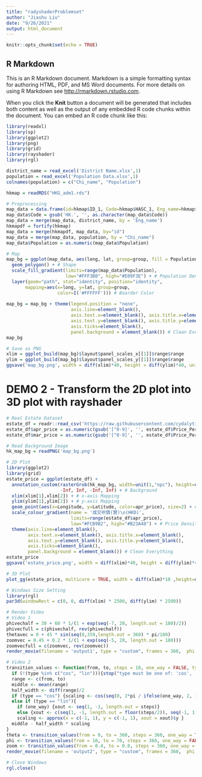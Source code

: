 ```yaml
---
title: "radyshaderProblemset"
author: "Jiashu Liu"
date: "9/26/2021"
output: html_document
---
```


```r
knitr::opts_chunk$set(echo = TRUE)
```

## R Markdown

This is an R Markdown document. Markdown is a simple formatting syntax for authoring HTML, PDF, and MS Word documents. For more details on using R Markdown see <http://rmarkdown.rstudio.com>.

When you click the **Knit** button a document will be generated that includes both content as well as the output of any embedded R code chunks within the document. You can embed an R code chunk like this:

```r
library(readxl)
library(sp)
library(ggplot2)
library(png)
library(grid)
library(rayshader)
library(rgl)
```


```r
district_name = read_excel('District Name.xlsx',1)
population = read_excel('Population Data.xlsx',1)
colnames(population) = c("Chi_name", "Population")

hkmap = readRDS("HKG_adm1.rds")
```

```r
# Preprocessing
map_data = data.frame(id=hkmap$ID_1, Code=hkmap$HASC_1, Eng_name=hkmap$NAME_1)
map_data$Code = gsub('HK.', '', as.character(map_data$Code))
map_data = merge(map_data, district_name, by = 'Eng_name')
hkmapdf = fortify(hkmap)
map_data = merge(hkmapdf, map_data, by="id")
map_data = merge(map_data, population, by = "Chi_name")
map_data$Population = as.numeric(map_data$Population)
```
```r
# Map
map_bg = ggplot(map_data, aes(long, lat, group=group, fill = Population)) +
  geom_polygon() + # Shape
  scale_fill_gradient(limits=range(map_data$Population), 
                      low="#FFF3B0", high="#E09F3E") + # Population Density Color
  layer(geom="path", stat="identity", position="identity", 
       mapping=aes(x=long, y=lat, group=group, 
                   color=I('#FFFFFF'))) # Boarder Color
  
map_bg = map_bg + theme(legend.position = "none", 
                        axis.line=element_blank(), 
                        axis.text.x=element_blank(), axis.title.x=element_blank(),
                        axis.text.y=element_blank(), axis.title.y=element_blank(),
                        axis.ticks=element_blank(), 
                        panel.background = element_blank()) # Clean Everything
map_bg
```

```r
# Save as PNG
xlim = ggplot_build(map_bg)$layout$panel_scales_x[[1]]$range$range
ylim = ggplot_build(map_bg)$layout$panel_scales_y[[1]]$range$range
ggsave('map_bg.png', width = diff(xlim)*40, height = diff(ylim)*40, units = "cm")
```

# DEMO 2 - Transform the 2D plot into 3D plot with rayshader

```r
# Real Estate Dataset
estate_df = readr::read_csv('https://raw.githubusercontent.com/cydalytics/HK_Properties_Price_Distribution/master/real_estate_master_df.csv')
estate_df$apr_price = as.numeric(gsub('[^0-9]', '', estate_df$Price_Per_SqFeet_Apr2020))
estate_df$mar_price = as.numeric(gsub('[^0-9]', '', estate_df$Price_Per_SqFeet_Mar2020))
```

```r
# Read Background Image
hk_map_bg = readPNG('map_bg.png')
```

```r
# 2D Plot
library(ggplot2)
library(grid)
estate_price = ggplot(estate_df) + 
  annotation_custom(rasterGrob(hk_map_bg, width=unit(1,"npc"), height=unit(1,"npc")), 
                    -Inf, Inf, -Inf, Inf) + # Background
  xlim(xlim[1],xlim[2]) + # x-axis Mapping
  ylim(ylim[1],ylim[2]) + # y-axis Mapping
  geom_point(aes(x=Longitude, y=Latitude, color=apr_price), size=2) + # Points
  scale_colour_gradient(name = '成交呎價(實)\n(HKD)', 
                        limits=range(estate_df$apr_price), 
                        low="#FCB9B2", high="#B23A48") + # Price Density Color
  theme(axis.line=element_blank(), 
        axis.text.x=element_blank(), axis.title.x=element_blank(),
        axis.text.y=element_blank(), axis.title.y=element_blank(),
        axis.ticks=element_blank(), 
        panel.background = element_blank()) # Clean Everything
estate_price
ggsave('estate_price.png', width = diff(xlim)*40, height = diff(ylim)*40, units = "cm")


```

```r
# 3D Plot
plot_gg(estate_price, multicore = TRUE, width = diff(xlim)*10 ,height=diff(ylim)*10, fov = 70, scale = 300)
```
```r
# Windows Size Setting
library(rgl)
par3d(windowRect = c(0, 0, diff(xlim) * 2500, diff(ylim) * 2500))
```

```r
# Render Video
# Video 1
phivechalf = 30 + 60 * 1/(1 + exp(seq(-7, 20, length.out = 180)/2))
phivecfull = c(phivechalf, rev(phivechalf))
thetavec = 0 + 45 * sin(seq(0,359,length.out = 360) * pi/180)
zoomvec = 0.45 + 0.2 * 1/(1 + exp(seq(-5, 20, length.out = 180)))
zoomvecfull = c(zoomvec, rev(zoomvec))
render_movie(filename = 'output1', type = "custom", frames = 360,  phi = phivecfull, zoom = zoomvecfull, theta = thetavec)
```
```r
# Video 2
transition_values <- function(from, to, steps = 10, one_way = FALSE, type = "cos") {
  if (!(type %in% c("cos", "lin"))){stop("type must be one of: 'cos', 'lin'")}
  range <- c(from, to)
  middle <- mean(range)
  half_width <- diff(range)/2
  if (type == "cos") {scaling <- cos(seq(0, 2*pi / ifelse(one_way, 2, 1), length.out = steps))}
  else if (type == "lin"){
    if (one_way) {xout <- seq(1, -1, length.out = steps)} 
    else {xout <- c(seq(1, -1, length.out = floor(steps/2)), seq(-1, 1, length.out = ceiling(steps/2)))}
    scaling <- approx(x = c(-1, 1), y = c(-1, 1), xout = xout)$y }
  middle - half_width * scaling
}
theta <- transition_values(from = 0, to = 360, steps = 360, one_way = TRUE, type = "lin")
phi <- transition_values(from = 10, to = 70, steps = 360, one_way = FALSE, type = "cos")
zoom <- transition_values(from = 0.4, to = 0.8, steps = 360, one_way = FALSE, type = "cos")
render_movie(filename = 'output2', type = "custom", frames = 360,  phi = phi, zoom = zoom, theta = theta)

# Close Windows
rgl.close()
```

